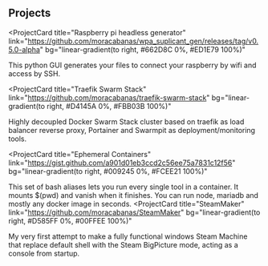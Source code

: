 ## Projects

<ProjectCard
  title="Raspberry pi headless generator"
  link="https://github.com/moracabanas/wpa_suplicant_gen/releases/tag/v0.5.0-alpha"
  bg="linear-gradient(to right, #662D8C 0%, #ED1E79 100%)"
>
  This python GUI generates your files to connect your raspberry by wifi
  and access by SSH.
</ProjectCard>

<ProjectCard
  title="Traefik Swarm Stack"
  link="https://github.com/moracabanas/traefik-swarm-stack"
  bg="linear-gradient(to right, #D4145A 0%, #FBB03B 100%)"
>
  Highly decoupled Docker Swarm Stack cluster based on traefik as load balancer reverse proxy,
  Portainer and Swarmpit as deployment/monitoring tools.
</ProjectCard>

<ProjectCard
  title="Ephemeral Containers"
  link="https://gist.github.com/a901d01eb3ccd2c56ee75a7831c12f56"
  bg="linear-gradient(to right, #009245 0%, #FCEE21 100%)"
>
  This set of bash aliases lets you run every single tool in a container.
  It mounts $(pwd) and vanish when it finishes. 
  You can run node, mariadb and mostly any docker image in seconds.
</ProjectCard>
<ProjectCard
  title="SteamMaker"
  link="https://github.com/moracabanas/SteamMaker"
  bg="linear-gradient(to right, #D585FF 0%, #00FFEE 100%)"
>
  My very first attempt to make a fully functional windows Steam Machine 
  that replace default shell with the Steam BigPicture mode, acting as a console
  from startup.
</ProjectCard>
